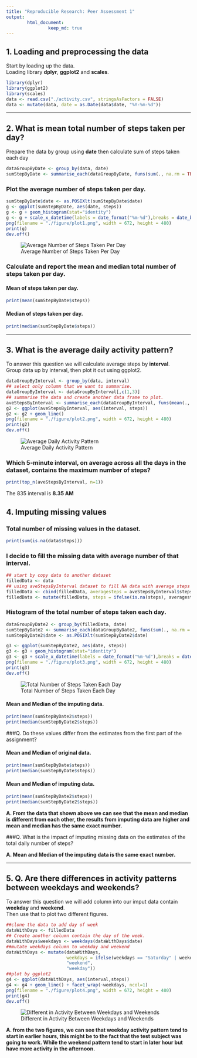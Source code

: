 ```yaml
---
title: "Reproducible Research: Peer Assessment 1"
output: 
        html_document:
                keep_md: true
---
```



## 1. Loading and preprocessing the data
Start by loading up the data.  
Loading library **dplyr**, **ggplot2** and **scales**.  
```r

library(dplyr)
library(ggplot2)
library(scales)
data <- read.csv("./activity.csv", stringsAsFactors = FALSE)
data <- mutate(data, date = as.Date(data$date, "%Y-%m-%d"))

```

-------------------------

## 2. What is mean total number of steps taken per day?
Prepare the data by group using **date**
then calculate sum of steps taken each day
```r
dataGroupByDate <- group_by(data, date)
sumStepByDate <- summarise_each(dataGroupByDate, funs(sum(., na.rm = TRUE)))
```
### Plot the average number of steps taken per day. 
```r
sumStepByDate$date <- as.POSIXlt(sumStepByDate$date)
g <- ggplot(sumStepByDate, aes(date, steps))
g <- g + geom_histogram(stat="identity")
g <- g + scale_x_datetime(labels = date_format("%m-%d"),breaks = date_breaks(width="1 week"),minor_breaks = date_breaks(width = "1 day"))
png(filename = "./figure/plot1.png", width = 672, height = 480)
print(g)
dev.off()
```

![Average Number of Steps Taken Per Day](./figure/plot1.png "Average Number of Steps Taken Per Day")

### Calculate and report the mean and median total number of steps taken per day.

#### Mean of steps taken per day.
```r
print(mean(sumStepByDate$steps))
```
#### Median of steps taken per day.
```r
print(median(sumStepByDate$steps))
```

----------

## 3. What is the average daily activity pattern?
To answer this question we will calculate average steps by **interval**.  
Group data up by interval, then plot it out using ggplot2.  
```r
dataGroupByInterval <- group_by(data, interval)
## select only column that we want to summarise.
dataGroupByInterval <- dataGroupByInterval[,c(1,3)]
## summarise the data and create another data frame to plot.
aveStepsByInterval <- summarise_each(dataGroupByInterval, funs(mean(., na.rm=TRUE)))
g2 <- ggplot(aveStepsByInterval, aes(interval, steps))
g2 <- g2 + geom_line()
png(filename = "./figure/plot2.png", width = 672, height = 480)
print(g2)
dev.off()
```

![Average Daily Activity Pattern](./figure/plot2.png "Average Daily Activity Pattern")

### Which 5-minute interval, on average across all the days in the dataset, contains the maximum number of steps?

```r
print(top_n(aveStepsByInterval, n=1))
```
The 835 interval is **8.35 AM **

## 4. Imputing missing values

### Total number of missing values in the dataset.

```r
print(sum(is.na(data$steps)))
```

### I decide to fill the missing data with average number of that interval.
```r
## start by copy data to another dataset
filledData <- data
## using aveStepsByInterval dataset to fill NA data with average steps of that time interval
filledData <- cbind(filledData, averagesteps = aveStepsByInterval$steps)
filledData <- mutate(filledData, steps = ifelse(is.na(steps), averagesteps, steps))

```

### Histogram of the total number of steps taken each day.

```r
dataGroupByDate2 <- group_by(filledData, date)
sumStepByDate2 <- summarise_each(dataGroupByDate2, funs(sum(., na.rm = TRUE)))
sumStepByDate2$date <- as.POSIXlt(sumStepByDate2$date)

g3 <- ggplot(sumStepByDate2, aes(date, steps))
g3 <- g3 + geom_histogram(stat="identity")
g3 <- g3 + scale_x_datetime(labels = date_format("%m-%d"),breaks = date_breaks(width="1 week"),minor_breaks = date_breaks(width = "1 day"))
png(filename = "./figure/plot3.png", width = 672, height = 480)
print(g3)
dev.off()

```

![Total Number of Steps Taken Each Day](./figure/plot3.png "Total Number of Steps Taken Each Day")

#### Mean and Median of the imputing data.

```r
print(mean(sumStepByDate2$steps))
print(median(sumStepByDate2$steps))
```

###Q. Do these values differ from the estimates from the first part of the assignment? 

#### Mean and Median of original data.
```r
print(mean(sumStepByDate$steps))
print(median(sumStepByDate$steps))
```

#### Mean and Median of imputing data.
```r
print(mean(sumStepByDate2$steps))
print(median(sumStepByDate2$steps))
```

**A. From the data that shown above we can see that the mean and median is different from each other, the results from imputing data are higher and mean and median has the same exact number.**

###Q. What is the impact of imputing missing data on the estimates of the total daily number of steps?

**A. Mean and Median of the imputing data is the same exact number.**



----------------------------------------------------------

## 5. Q. Are there differences in activity patterns between weekdays and weekends?

To answer this question we will add column into our imput data contain **weekday** and **weekend**.  
Then use that to plot two different figures.

```r
##clone the data to add day of week
dataWithDays <- filledData
## Create another column contain the day of the week.
dataWithDays$weekdays <- weekdays(dataWithDays$date)
##mutate weekdays column to weekday and weekend
dataWithDays <- mutate(dataWithDays, 
                       weekdays = ifelse(weekdays == "Saturday" | weekdays == "Sunday", 
                       "weekend", 
                       "weekday"))
##plot by ggplot2
g4 <- ggplot(dataWithDays, aes(interval,steps))
g4 <- g4 + geom_line() + facet_wrap(~weekdays, ncol=1)
png(filename = "./figure/plot4.png", width = 672, height = 480)
print(g4)
dev.off()
```

![Different in Activity Between Weekdays and Weekends](./figure/plot4.png "Different in Activity Between Weekdays and Weekends")

**A. from the two figures, we can see that weekday activity pattern tend to start in earlier hours, this might be to the fact that the test subject was going to work. While the weekend pattern tend to start in later hour but have more activity in the afternoon.**


